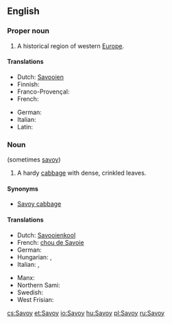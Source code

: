 ==English==

===Proper noun===
{{wikipedia}}
{{en-proper noun}}

# A historical region of western [[Europe]].

====Translations====
{{trans-top|a historical region of western Europe}}
* Dutch: [[Savooien]]
* Finnish: {{t-|fi|Savoiji}}
* Franco-Provençal: {{tø|frp|Savouè|f}}
* French: {{t+|fr|Savoie|f}}
{{trans-mid}}
* German: {{t-|de|Savoyen|n}}
* Italian: {{t-|it|Savoia|f}}
* Latin: {{t-|la|Sapaudia|f}}
{{trans-bottom}}

===Noun===
{{en-noun}} (sometimes [[savoy]])

# A hardy [[cabbage]] with dense, crinkled leaves.

====Synonyms====
* [[Savoy cabbage]]

====Translations====
{{trans-top|a hardy cabbage with dense, crinkled leaves}}
* Dutch: [[Savooienkool]] {{m}}
* French: [[chou de Savoie]]
* German: {{t+|de|Wirsing|m}}
* Hungarian: {{t+|hu|kel}}, {{t+|hu|kelkáposzta}}
* Italian: {{t+|it|verza|f}}, {{t-|it|cavolo verzetto|m}}
{{trans-mid}}
* Manx: {{t-|gv|cabbash chraplit}}
* Northern Sami: {{tø|se|savoigálla}}
* Swedish: {{t-|sv|savoykål}}
* West Frisian: {{t-|fy|boerekoal}}
{{trans-bottom}}

[[cs:Savoy]]
[[et:Savoy]]
[[io:Savoy]]
[[hu:Savoy]]
[[pl:Savoy]]
[[ru:Savoy]]